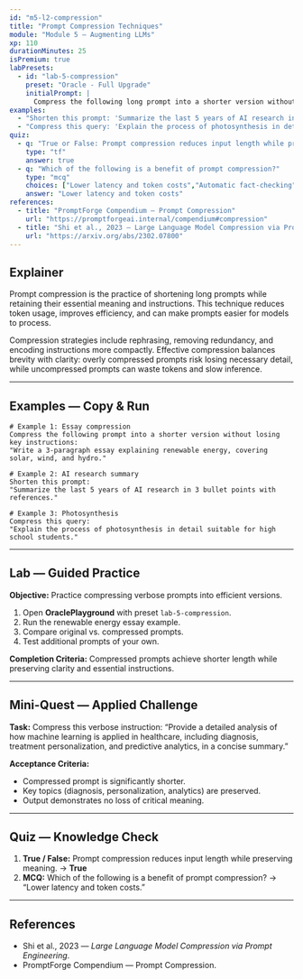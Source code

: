```yaml
---
id: "m5-l2-compression"
title: "Prompt Compression Techniques"
module: "Module 5 — Augmenting LLMs"
xp: 110
durationMinutes: 25
isPremium: true
labPresets:
  - id: "lab-5-compression"
    preset: "Oracle - Full Upgrade"
    initialPrompt: |
      Compress the following long prompt into a shorter version without losing key instructions: "Write a 3-paragraph essay explaining renewable energy, covering solar, wind, and hydro."
examples:
  - "Shorten this prompt: 'Summarize the last 5 years of AI research in 3 bullet points with references.'"
  - "Compress this query: 'Explain the process of photosynthesis in detail suitable for high school students.'"
quiz:
  - q: "True or False: Prompt compression reduces input length while preserving meaning."
    type: "tf"
    answer: true
  - q: "Which of the following is a benefit of prompt compression?"
    type: "mcq"
    choices: ["Lower latency and token costs","Automatic fact-checking","Training new models","Eliminating the need for instructions"]
    answer: "Lower latency and token costs"
references:
  - title: "PromptForge Compendium — Prompt Compression"
    url: "https://promptforgeai.internal/compendium#compression"
  - title: "Shi et al., 2023 — Large Language Model Compression via Prompt Engineering"
    url: "https://arxiv.org/abs/2302.07800"
---
```


<LessonHeader title="Prompt Compression Techniques" xp={110} duration={25} belt="Brown" />

## Explainer

Prompt compression is the practice of shortening long prompts while retaining their essential meaning and instructions. This technique reduces token usage, improves efficiency, and can make prompts easier for models to process.

Compression strategies include rephrasing, removing redundancy, and encoding instructions more compactly. Effective compression balances brevity with clarity: overly compressed prompts risk losing necessary detail, while uncompressed prompts can waste tokens and slow inference.

---

## Examples — Copy & Run

```text
# Example 1: Essay compression
Compress the following prompt into a shorter version without losing key instructions:
"Write a 3-paragraph essay explaining renewable energy, covering solar, wind, and hydro."

# Example 2: AI research summary
Shorten this prompt:
"Summarize the last 5 years of AI research in 3 bullet points with references."

# Example 3: Photosynthesis
Compress this query:
"Explain the process of photosynthesis in detail suitable for high school students."
```

---

## Lab — Guided Practice

**Objective:** Practice compressing verbose prompts into efficient versions.

1. Open **OraclePlayground** with preset `lab-5-compression`.
2. Run the renewable energy essay example.
3. Compare original vs. compressed prompts.
4. Test additional prompts of your own.

**Completion Criteria:** Compressed prompts achieve shorter length while preserving clarity and essential instructions.

---

## Mini-Quest — Applied Challenge

**Task:** Compress this verbose instruction: “Provide a detailed analysis of how machine learning is applied in healthcare, including diagnosis, treatment personalization, and predictive analytics, in a concise summary.”

**Acceptance Criteria:**
- Compressed prompt is significantly shorter.
- Key topics (diagnosis, personalization, analytics) are preserved.
- Output demonstrates no loss of critical meaning.

---

## Quiz — Knowledge Check

1. **True / False:** Prompt compression reduces input length while preserving meaning. → **True**
2. **MCQ:** Which of the following is a benefit of prompt compression? → “Lower latency and token costs.”

---

## References

- Shi et al., 2023 — *Large Language Model Compression via Prompt Engineering*.  
- PromptForge Compendium — Prompt Compression.
